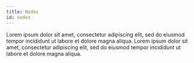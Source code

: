 ```yaml
---
title: Nodes
id: nodes
---
```



<head>
  <title>How-To Guides: Nodes</title>
  <meta name="description" content="Lorem ipsum dolor sit amet, consectetur adipiscing elit, sed do eiusmod tempor incididunt ut labore et dolore magna aliqua." />
</head>


Lorem ipsum dolor sit amet, consectetur adipiscing elit, sed do eiusmod tempor incididunt ut labore et dolore magna aliqua. Lorem ipsum dolor sit amet, consectetur adipiscing elit, sed do eiusmod tempor incididunt ut labore et dolore magna aliqua.

<CustomDocCardList />
